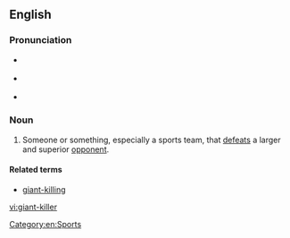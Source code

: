 ==English==
{{was wotd|2016|May|25}}

===Pronunciation===
* {{a|RP}} {{IPA|/ˈdʒaɪənt ˈkɪlə(ɹ)/|lang=en}}
* {{a|GA}} {{IPA|/ˈdʒaɪənt ˈkɪlɚ/|lang=en}}
* {{hyphenation|gi|ant kil|ler|lang=en}}

===Noun===
{{en-noun|head=[[giant]]-[[killer]]}}

# Someone or something, especially a sports team, that [[defeat]]s a larger and superior [[opponent]].

====Related terms====
* [[giant-killing]]

[[Category:en:Sports]]

[[vi:giant-killer]]